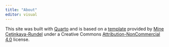 ---
title: "About"
editor: visual
---

This site was built with [Quarto](https://www.quarto.org) and is based
on a [template](https://github.com/sta210-s22/website) provided by [Mine
Çetinkaya-Rundel](https://mine-cr.com) under a Creative Commons
[Attribution-NonCommercial
4.0](https://creativecommons.org/licenses/by-nc/4.0/) Iicense.
